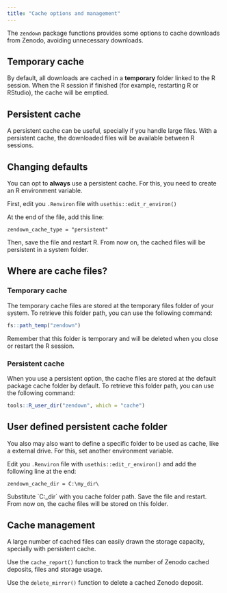 ```yaml
---
title: "Cache options and management"
---
```


The `zendown` package functions provides some options to cache downloads from Zenodo, avoiding unnecessary downloads.

## Temporary cache

By default, all downloads are cached in a **temporary** folder linked to the R session. When the R session if finished (for example, restarting R or RStudio), the cache will be emptied.

## Persistent cache

A persistent cache can be useful, specially if you handle large files. With a persistent cache, the downloaded files will be available between R sessions.

## Changing defaults

You can opt to **always** use a persistent cache. For this, you need to create an R environment variable.

First, edit you `.Renviron` file with `usethis::edit_r_environ()`

At the end of the file, add this line:

```         
zendown_cache_type = "persistent"
```

Then, save the file and restart R. From now on, the cached files will be persistent in a system folder.

## Where are cache files?

### Temporary cache

The temporary cache files are stored at the temporary files folder of your system. To retrieve this folder path, you can use the following command:

```r
fs::path_temp("zendown")
```

Remember that this folder is temporary and will be deleted when you close or restart the R session.

### Persistent cache

When you use a persistent option, the cache files are stored at the default package cache folder by default. To retrieve this folder path, you can use the following command:

```r
tools::R_user_dir("zendown", which = "cache")
```

## User defined persistent cache folder

You also may also want to define a specific folder to be used as cache, like a external drive. For this, set another environment variable.

Edit you `.Renviron` file with `usethis::edit_r_environ()` and add the following line at the end:

```         
zendown_cache_dir = C:\my_dir\
```

Substitute \`C:\my\_dir\` with you cache folder path. Save the file and restart. From now on, the cache files will be stored on this folder.

## Cache management

A large number of cached files can easily drawn the storage capacity, specially with persistent cache.

Use the `cache_report()` function to track the number of Zenodo cached deposits, files and storage usage.

Use the `delete_mirror()` function to delete a cached Zenodo deposit.
